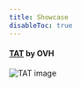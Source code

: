 ```yaml
---
title: Showcase
disableToc: true
---
```


#### [TAT](https://ovh.github.io/tat/overview/) by OVH

![TAT image](/images/showcase/tat.png?width=50pc)
